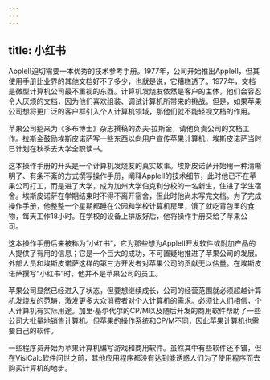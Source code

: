 ```yaml
---
---
---
```

title: 小红书
---




AppleII迫切需要一本优秀的技术参考手册。1977年，公司开始推出AppleII，但其使用手册比业界的其他文档好不了多少，也就是说，它糟糕透了。1977年，文档是微型计算机公司最不重视的东西。计算机发烧友依然是客户的主体，他们会容忍令人厌烦的文档，因为他们喜欢组装、调试计算机所带来的挑战。但是，如果苹果公司想将更广泛的客户群引入个人计算机领域，那他们就不能轻视文档的作用。

苹果公司挖来为《多布博士》杂志撰稿的杰夫·拉斯金，请他负责公司的文档工作。拉斯金鼓励埃斯皮诺萨写一些东西以向用户宣传苹果计算机，埃斯皮诺萨当时已计划在秋季去大学全职读书。

这本操作手册的开头是一个计算机发烧友的真实故事。埃斯皮诺萨开始用一种清晰明了、有条不紊的方式撰写操作手册，阐释AppleII的技术细节，此时他已不在苹果公司打工，而是进了大学，成为加州大学伯克利分校的一名新生，住进了学生宿舍。埃斯皮诺萨在学期结束时不得不离开宿舍，但此时他尚未写完文档。为了完成操作手册，他整整一个星期都睡在公园和学校计算机房里，饿了就吃背包里的食物，每天工作18小时。在学校的设备上排版好后，他将操作手册交给了苹果公司。

这本操作手册后来被称为“小红书”，它为那些想为AppleII开发软件或附加产品的人提供了有用的信息；它是一个巨大的成功，不可置疑地推进了苹果公司的发展。外部人员和埃斯皮诺萨这样的第三方开发者对苹果公司的贡献无以估量。在埃斯皮诺萨撰写“小红书”时，他并不是苹果公司的员工。

苹果公司显然已经进入了状态，但要想继续成长，公司的经营范围就必须超越计算机发烧友的范畴，激发更多大众消费者对个人计算机的需求。必须让人们相信，个人计算机有实际用途。加里·基尔代尔的CP/M以及随后开发的商用软件帮助了一些公司大批量地销售计算机。但苹果的操作系统和CP/M不同，因此苹果计算机也需要自己的软件。

一些程序员开始为苹果计算机编写游戏和商用软件。虽然其中有些软件还不错，但在VisiCalc软件问世之前，其他应用程序都没有达到能诱惑人们为了使用程序而去购买计算机的地步。